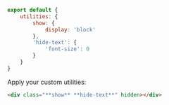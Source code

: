 ```js name=master.css.js
export default {
    utilities: {
        show: {
            display: 'block'
        },
        'hide-text': {
            'font-size': 0
        }
    }
}
```
Apply your custom utilities:
```html
<div class="**show** **hide-text**" hidden></div>
```